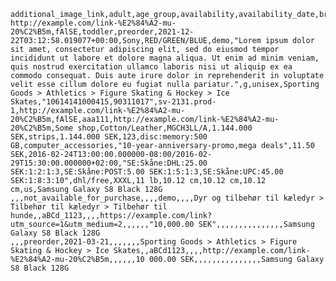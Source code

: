 ```csv
additional_image_link,adult,age_group,availability,availability_date,brand,color,condition,description,energy_efficiency_class,gender,google_product_category,gtin,id,image_link,is_bundle,item_group_id,link,marketplace_retailer,material,mpn,member_price,pattern,price,prisjakt_id,product_detail(section_name:attribute_name:attribute_value),product_type,promotion_id,sale_price,sale_price_effective_date,shipping(country:region:service:price:min_handling_time:max_handling_time:min_transit_time:max_transit_time),shipping_label,size,shipping_weight,shipping_height,shipping_length,shipping_width,size_system,title
http://example.com/link-%E2%84%A2-mu-20%C2%B5m,fAlSE,toddler,preorder,2021-12-22T03:12:58.019077+00:00,Sony,RED/GREEN/BLUE,demo,"Lorem ipsum dolor sit amet, consectetur adipiscing elit, sed do eiusmod tempor incididunt ut labore et dolore magna aliqua. Ut enim ad minim veniam, quis nostrud exercitation ullamco laboris nisi ut aliquip ex ea commodo consequat. Duis aute irure dolor in reprehenderit in voluptate velit esse cillum dolore eu fugiat nulla pariatur.",g,unisex,Sporting Goods > Athletics > Figure Skating & Hockey > Ice Skates,"10614141000415,90311017",sv-2131.prod-1,http://example.com/link-%E2%84%A2-mu-20%C2%B5m,fAlSE,aaa111,http://example.com/link-%E2%84%A2-mu-20%C2%B5m,Some shop,Cotton/Leather,MGCH3LL/A,1.144.000 SEK,strips,1.144.000 SEK,123,disc:memory:500 GB,computer_accessories,"10-year-anniversary-promo,mega deals",11.50 SEK,2016-02-24T13:00:00.000000-08:00/2016-02-29T15:30:00.000000+02:00,"SE:Skåne:DHL:25.00 SEK:1:2:1:3,SE:Skåne:POST:5.00 SEK:1:5:1:3,SE:Skåne:UPC:45.00 SEK:1:8:3:10",dhl/free,XXXL,11 lb,10.12 cm,10.12 cm,10.12 cm,us,Samsung Galaxy S8 Black 128G
,,,not_available_for_purchase,,,,demo,,,,Dyr og tilbehør til kæledyr > Tilbehør til kæledyr > Tilbehør til hunde,,aBCd_1123,,,,https://example.com/link?utm_source=1&utm_medium=2,,,,,,"10,000.00 SEK",,,,,,,,,,,,,,,Samsung Galaxy S8 Black 128G
,,,preorder,2021-03-21,,,,,,,Sporting Goods > Athletics > Figure Skating & Hockey > Ice Skates,,aBCd1123,,,,http://example.com/link-%E2%84%A2-mu-20%C2%B5m,,,,,,10 000.00 SEK,,,,,,,,,,,,,,,Samsung Galaxy S8 Black 128G
```